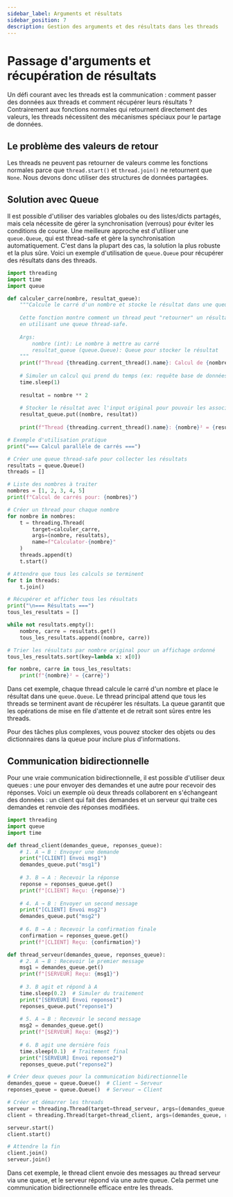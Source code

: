 ```yaml
---
sidebar_label: Arguments et résultats
sidebar_position: 7
description: Gestion des arguments et des résultats dans les threads
---
```


# Passage d'arguments et récupération de résultats

Un défi courant avec les threads est la communication : comment passer des
données aux threads et comment récupérer leurs résultats ? Contrairement aux
fonctions normales qui retournent directement des valeurs, les threads
nécessitent des mécanismes spéciaux pour le partage de données.

## Le problème des valeurs de retour

Les threads ne peuvent pas retourner de valeurs comme les fonctions normales
parce que `thread.start()` et `thread.join()` ne retournent que
`None`. Nous devons donc utiliser des structures de données partagées.

## Solution avec Queue

Il est possible d'utiliser des variables globales ou des listes/dicts partagés,
mais cela nécessite de gérer la synchronisation (verrous) pour éviter les
conditions de course. Une meilleure approche est d'utiliser une `queue.Queue`,
qui est thread-safe et gère la synchronisation automatiquement. C'est dans la
plupart des cas, la solution la plus robuste et la plus sûre. Voici un exemple
d'utilisation de `queue.Queue` pour récupérer des résultats
dans des threads.

```python
import threading
import time
import queue

def calculer_carre(nombre, resultat_queue):
    """Calcule le carré d'un nombre et stocke le résultat dans une queue
    
    Cette fonction montre comment un thread peut "retourner" un résultat
    en utilisant une queue thread-safe.
    
    Args:
        nombre (int): Le nombre à mettre au carré
        resultat_queue (queue.Queue): Queue pour stocker le résultat
    """
    print(f"Thread {threading.current_thread().name}: Calcul de {nombre}²")
    
    # Simuler un calcul qui prend du temps (ex: requête base de données)
    time.sleep(1)
    
    resultat = nombre ** 2
    
    # Stocker le résultat avec l'input original pour pouvoir les associer
    resultat_queue.put((nombre, resultat))
    
    print(f"Thread {threading.current_thread().name}: {nombre}² = {resultat}")

# Exemple d'utilisation pratique
print("=== Calcul parallèle de carrés ===")

# Créer une queue thread-safe pour collecter les résultats
resultats = queue.Queue()
threads = []

# Liste des nombres à traiter
nombres = [1, 2, 3, 4, 5]
print(f"Calcul de carrés pour: {nombres}")

# Créer un thread pour chaque nombre
for nombre in nombres:
    t = threading.Thread(
        target=calculer_carre, 
        args=(nombre, resultats),
        name=f"Calculator-{nombre}"
    )
    threads.append(t)
    t.start()

# Attendre que tous les calculs se terminent
for t in threads:
    t.join()

# Récupérer et afficher tous les résultats
print("\n=== Résultats ===")
tous_les_resultats = []

while not resultats.empty():
    nombre, carre = resultats.get()
    tous_les_resultats.append((nombre, carre))

# Trier les résultats par nombre original pour un affichage ordonné
tous_les_resultats.sort(key=lambda x: x[0])

for nombre, carre in tous_les_resultats:
    print(f"{nombre}² = {carre}")
```

Dans cet exemple, chaque thread calcule le carré d'un nombre et place le
résultat dans une `queue.Queue`. Le thread principal attend que tous les threads
se terminent avant de récupérer les résultats. La queue garantit que les
opérations de mise en file d'attente et de retrait sont sûres entre les threads.

Pour des tâches plus complexes, vous pouvez stocker des objets ou des
dictionnaires dans la queue pour inclure plus d'informations.

## Communication bidirectionnelle

Pour une vraie communication bidirectionnelle, il est possible d'utiliser deux
queues : une pour envoyer des demandes et une autre pour recevoir des réponses.
Voici un exemple où deux threads collaborent en s'échangeant des données : un
client qui fait des demandes et un serveur qui traite ces demandes et renvoie
des réponses modifiées.

```python
import threading
import queue
import time

def thread_client(demandes_queue, reponses_queue):
    # 1. A → B : Envoyer une demande
    print("[CLIENT] Envoi msg1")
    demandes_queue.put("msg1")
    
    # 3. B → A : Recevoir la réponse
    reponse = reponses_queue.get()
    print(f"[CLIENT] Reçu: {reponse}")
    
    # 4. A → B : Envoyer un second message
    print("[CLIENT] Envoi msg2")
    demandes_queue.put("msg2")
    
    # 6. B → A : Recevoir la confirmation finale
    confirmation = reponses_queue.get()
    print(f"[CLIENT] Reçu: {confirmation}")

def thread_serveur(demandes_queue, reponses_queue):
    # 2. A → B : Recevoir le premier message
    msg1 = demandes_queue.get()
    print(f"[SERVEUR] Reçu: {msg1}")
    
    # 3. B agit et répond à A
    time.sleep(0.2)  # Simuler du traitement
    print("[SERVEUR] Envoi reponse1")
    reponses_queue.put("reponse1")
    
    # 5. A → B : Recevoir le second message
    msg2 = demandes_queue.get()
    print(f"[SERVEUR] Reçu: {msg2}")
    
    # 6. B agit une dernière fois
    time.sleep(0.1)  # Traitement final
    print("[SERVEUR] Envoi reponse2")
    reponses_queue.put("reponse2")

# Créer deux queues pour la communication bidirectionnelle
demandes_queue = queue.Queue()  # Client → Serveur
reponses_queue = queue.Queue()  # Serveur → Client

# Créer et démarrer les threads
serveur = threading.Thread(target=thread_serveur, args=(demandes_queue, reponses_queue))
client = threading.Thread(target=thread_client, args=(demandes_queue, reponses_queue))

serveur.start()
client.start()

# Attendre la fin
client.join()
serveur.join()
```

Dans cet exemple, le thread client envoie des messages au thread serveur via
une queue, et le serveur répond via une autre queue. Cela permet une communication
bidirectionnelle efficace entre les threads.
